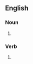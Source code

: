 ==English==

===Noun===
{{head|en|noun form}}

# {{plural of|donk|lang=en}}

===Verb===
{{head|en|verb form}}

# {{en-third-person singular of|donk}}